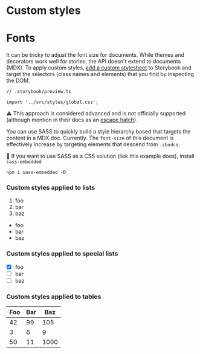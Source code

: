 
<Meta title="Custom CSS/Documents" />

# Custom styles

# Fonts

It can be tricky to adjust the font size for documents. While themes and decorators work well for stories, the API doesn't extend to documents (MDX).
To apply custom styles, [add a custom stylesheet](https://storybook.js.org/docs/configure/styling-and-css#import-bundled-css-recommended) to Storybook and target the selectors (class names and elements) that you find by inspecting the DOM.

```
// .storybook/preview.ts

import '../src/styles/global.css';
```

⚠️ This approach is considered advanced and is not officially supported (although mention in their docs as an [escape hatch](https://storybook.js.org/docs/configure/user-interface/theming#css-escape-hatches)).

You can use SASS to quickly build a style hierarchy based that targets the content in a MDX doc. Currently.
The `font-size` of this document is effectively increase by targeting elements that descend from `.sbodcs`.

📝 If you want to use SASS as a CSS solution (liek this example does), install `sass-embedded`

```
npm i sass-embedded -D
```

### Custom styles applied to lists

1. foo
2. bar
3. baz

- foo
- bar
- baz

### Custom styles applied to special lists

- [x] foo
- [ ] bar
- [ ] baz

### Custom styles applied to tables

| Foo | Bar | Baz  |
| --- | --- | ---- |
| 42  | 99  | 105  |
| 3   | 6   | 9    |
| 50  | 11  | 1000 |
